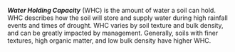 ***Water Holding Capacity*** (WHC) is the amount of water a soil can hold. WHC
describes how the soil will store and supply water during high rainfall events
and times of drought. WHC varies by soil texture and bulk density, and can be
greatly impacted by management. Generally, soils with finer textures, high
organic matter, and low bulk density have higher WHC.
